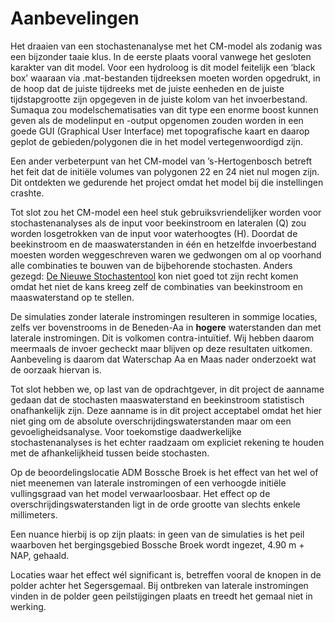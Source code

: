 # Aanbevelingen

Het draaien van een stochastenanalyse met het CM-model als zodanig was een bijzonder taaie klus. In de eerste plaats vooral vanwege het gesloten karakter van dit model. Voor een hydroloog is dit model feitelijk een 'black box' waaraan via .mat-bestanden tijdreeksen moeten worden opgedrukt, in de hoop dat de juiste tijdreeks met de juiste eenheden en de juiste tijdstapgrootte zijn opgegeven in de juiste kolom van het invoerbestand. Sumaqua zou modelschematisaties van dit type een enorme boost kunnen geven als de modelinput en -output opgenomen zouden worden in een goede GUI (Graphical User Interface) met topografische kaart en daarop geplot de gebieden/polygonen die in het model vertegenwoordigd zijn.

Een ander verbeterpunt van het CM-model van 's-Hertogenbosch betreft het feit dat de initiële volumes van polygonen 22 en 24 niet nul mogen zijn. Dit ontdekten we gedurende het project omdat het model bij die instellingen crashte.

Tot slot zou het CM-model een heel stuk gebruiksvriendelijker worden voor stochastenanalyses als de input voor beekinstroom en lateralen (Q) zou worden losgetrokken van de input voor waterhoogtes (H). Doordat de beekinstroom en de maaswaterstanden in één en hetzelfde invoerbestand moesten worden weggeschreven waren we gedwongen om al op voorhand alle combinaties te bouwen van de bijbehorende stochasten. Anders gezegd: [De Nieuwe Stochastentool](https://github.com/SiebeBosch/DeNieuweStochastentool) kon niet goed tot zijn recht komen omdat het niet de kans kreeg zelf de combinaties van beekinstroom en maaswaterstand op te stellen.

De simulaties zonder laterale instromingen resulteren in sommige locaties, zelfs ver bovenstrooms in de Beneden-Aa in **hogere** waterstanden dan met laterale instromingen. Dit is volkomen contra-intuïtief. Wij hebben daarom meermaals de invoer gecheckt maar blijven op deze resultaten uitkomen. Aanbeveling is daarom dat Waterschap Aa en Maas nader onderzoekt wat de oorzaak hiervan is.

Tot slot hebben we, op last van de opdrachtgever, in dit project de aanname gedaan dat de stochasten maaswaterstand en beekinstroom statistisch onafhankelijk zijn. Deze aanname is in dit project acceptabel omdat het hier niet ging om de absolute overschrijdingswaterstanden maar om een gevoeligheidsanalyse. Voor toekomstige daadwerkelijke stochastenanalyses is het echter raadzaam om expliciet rekening te houden met de afhankelijkheid tussen beide stochasten.








Op de beoordelingslocatie ADM Bossche Broek is het effect van het wel of niet meenemen van laterale instromingen of een verhoogde initiële vullingsgraad van het model verwaarloosbaar. Het effect op de overschrijdingswaterstanden ligt in de orde grootte van slechts enkele millimeters.

Een nuance hierbij is op zijn plaats: in geen van de simulaties is het peil waarboven het bergingsgebied Bossche Broek wordt ingezet, 4.90 m + NAP, gehaald.

Locaties waar het effect wél significant is, betreffen vooral de knopen in de polder achter het Segersgemaal. Bij ontbreken van laterale instromingen vinden in de polder geen peilstijgingen plaats en treedt het gemaal niet in werking.






